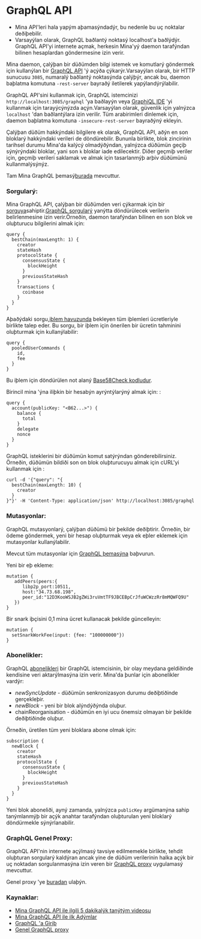 
# GraphQL API

<Alert kind="warning">

- Mina API'leri hala yapým aþamasýndadýr, bu nedenle bu uç noktalar deðiþebilir.
- Varsayýlan olarak, GraphQL baðlantý noktasý localhost'a baðlýdýr. GraphQL API'yi internete açmak, herkesin Mina'yý daemon tarafýndan bilinen hesaplardan göndermesine izin verir.

</Alert>

Mina daemon, çalýþan bir düðümden bilgi istemek ve komutlarý göndermek için kullanýlan bir [GraphQL API](https://graphql.org/) 'ý açýða çýkarýr.Varsayýlan olarak, bir HTTP sunucusu `3085`, numaralý baðlantý noktasýnda çalýþýr, ancak bu, daemon baþlatma komutuna `-rest-server` bayraðý iletilerek yapýlandýrýlabilir.

GraphQL API'sini kullanmak için, GraphQL istemcinizi `http://localhost:3085/graphql` 'ya baðlayýn veya [GraphiQL IDE](https://github.com/graphql/graphiql) 'yi kullanmak için tarayýcýnýzda açýn.Varsayýlan olarak, güvenlik için yalnýzca `localhost` 'dan baðlantýlara izin verilir. Tüm arabirimleri dinlemek için, daemon baþlatma komutuna `-insecure-rest-server` bayraðýný ekleyin.

Çalýþan düðüm hakkýndaki bilgilere ek olarak, GraphQL API, aðýn en son bloklarý hakkýndaki verileri de döndürebilir. Bununla birlikte, blok zincirinin tarihsel durumu Mina'da kalýcý olmadýðýndan, yalnýzca düðümün geçiþ sýnýrýndaki bloklar, yani son `k` bloklar iade edilecektir. Diðer geçmiþ veriler için, geçmiþ verileri saklamak ve almak için tasarlanmýþ arþiv düðümünü kullanmalýsýnýz.

Tam Mina GraphQL þemasý[burada](https://minaprotocol.com/graphql-docs/index.html) mevcuttur.

### Sorgularý:

Mina GraphQL API, çalýþan bir düðümden veri çýkarmak için bir [sorguya](https://minaprotocol.com/graphql-docs/query.doc.html)sahiptir.[GraphQL sorgularý](https://graphql.org/learn/queries/) yanýtta döndürülecek verilerin belirlenmesine izin verir.Örneðin, daemon tarafýndan bilinen en son blok ve oluþturucu bilgilerini almak için:

```
query {
  bestChain(maxLength: 1) {
    creator
    stateHash
    protocolState {
      consensusState {
        blockHeight
      }
      previousStateHash
    }
    transactions {
      coinbase
    }
  }
}
```

Aþaðýdaki sorgu,[iþlem havuzunda](#) bekleyen tüm iþlemleri ücretleriyle birlikte talep eder. Bu sorgu, bir iþlem için önerilen bir ücretin tahminini oluþturmak için kullanýlabilir:

```
query {
  pooledUserCommands {
    id,
    fee
  }
}
```

<Alert>

Bu iþlem için döndürülen not alaný [Base58Check kodludur](https://en.bitcoin.it/wiki/Base58Check_encoding).

</Alert>

Birincil mina <DocLink copy="token" url="/architecture/tokens" />'ýna iliþkin bir hesabýn ayrýntýlarýný almak için:
:

```
query {
  account(publicKey: "<B62...>") {
    balance {
      total
    }
    delegate
    nonce
  }
}
```

GraphQL isteklerini bir düðümün komut satýrýndan gönderebilirsiniz. Örneðin, düðümün bildiði son on blok oluþturucuyu almak için cURL'yi kullanmak için :

```
curl -d '{"query": "{
  bestChain(maxLength: 10) {
    creator
  }
}"}' -H 'Content-Type: application/json' http://localhost:3085/graphql
```

### Mutasyonlar:

GraphQL mutasyonlarý, çalýþan düðümü bir þekilde deðiþtirir. Örneðin, bir ödeme göndermek, yeni bir hesap oluþturmak veya ek eþler eklemek için mutasyonlar kullanýlabilir.

<Alert>

Mevcut tüm mutasyonlar için [GraphQL þemasýna](https://minaprotocol.com/graphql-docs/mutation.doc.html) baþvurun.

</Alert>

Yeni bir eþ ekleme:

```
mutation {
   addPeers(peers:{
      libp2p_port:10511,
      host:"34.73.68.198",
      peer_id:"12D3KooWSJB2gZWi3ruVmtTF9JBCEBpCrJfuWCWzzRr8mMQWFQ9U"
   })
}
```

Bir snark iþçisini 0,1 mina ücret kullanacak þekilde güncelleyin:

```
mutation {
  setSnarkWorkFee(input: {fee: "100000000"})
}
```

### Abonelikler:

GraphQL [abonelikleri](https://minaprotocol.com/graphql-docs/subscription.doc.html) bir GraphQL istemcisinin, bir olay meydana geldiðinde kendisine veri aktarýlmasýna izin verir. Mina'da þunlar için abonelikler vardýr:

- _newSyncUpdate_ - düðümün senkronizasyon durumu deðiþtiðinde gerçekleþir.
- _newBlock_ - yeni bir blok alýndýðýnda oluþur.
- chainReorganisation - düðümün en iyi ucu önemsiz olmayan bir þekilde deðiþtiðinde oluþur.

Örneðin, üretilen tüm yeni bloklara abone olmak için:

```
subscription {
  newBlock {
    creator
    stateHash
    protocolState {
      consensusState {
        blockHeight
      }
      previousStateHash
    }
  }
}
```

Yeni blok aboneliði, ayný zamanda, yalnýzca `publicKey` argümanýna sahip tanýmlanmýþ bir açýk anahtar tarafýndan oluþturulan yeni bloklarý döndürmekle sýnýrlanabilir.

### GraphQL Genel Proxy:

GraphQL API'nin internete açýlmasý tavsiye edilmemekle birlikte, tehdit oluþturan sorgularý kaldýran ancak yine de düðüm verilerinin halka açýk bir uç noktadan sorgulanmasýna izin veren bir [GraphQL proxy](https://github.com/MinaProtocol/mina/tree/master/automation/services/graphql-public-proxy) uygulamasý mevcuttur.

Genel proxy 'ye [buradan](http://graphql.o1test.net/graphql) ulaþýn.

### Kaynaklar:

- [Mina GraphQL API ile ilgili 5 dakikalýk tanýtým videosu](http://bit.ly/GraphQLAPIin5)
- [Mina GraphQL API ile ilk Adýmlar](https://garethtdavies.com/crypto/first-steps-with-coda-graphql-api.html)
- [GraphQL 'a Giriþ](https://graphql.org/learn/)
- [Genel GraphQL proxy](http://graphql.o1test.net/graphql)
